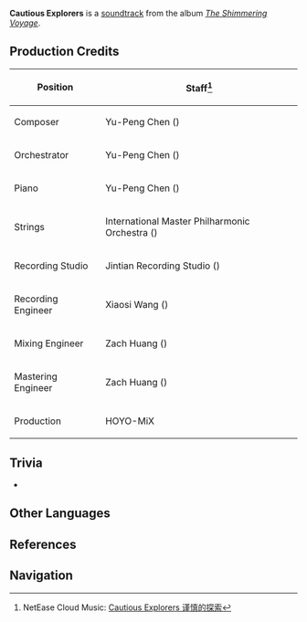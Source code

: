 {{Soundtrack Infobox
|title          =
|image          = The Shimmering Voyage.jpg
|album          = The Shimmering Voyage
|disc           = 1
|number         = 11
|featured       =
|featured2      =
|featured3      =
|featured_disc  =
|featured_disc2 =
|featured_disc3 =
|youtube_id     = cdC8wPt_SPw
|youtube_time   = 1206
|spotify_id     = 6bpyTIbfKznStjhqEDFyQt
|played_in      = Golden Apple Archipelago
|during         = [[Golden Apple Archipelago]] (Day)
|domain         =
|previous       = Old Tales Preserved
|next           = In Stories of Fading Light
}}
'''Cautious Explorers''' is a [[soundtrack]] from the album ''[[The Shimmering Voyage]]''.

==Production Credits==
{| class="wikitable" style="text-align:left; height:0.5em"
! Position
! Staff<ref>NetEase Cloud Music: [https://music.163.com/#/song?id=1861402591 Cautious Explorers 谨慎的探索]</ref>
|-
! Composer
| Yu-Peng Chen ({{zh|陈致逸}})
|-
! Orchestrator
| Yu-Peng Chen ({{zh|陈致逸}})
|-
! Piano
| Yu-Peng Chen ({{zh|陈致逸}})
|-
! Strings
| International Master Philharmonic Orchestra ({{zh|国际首席爱乐乐团}})
|-
! Recording Studio
| Jintian Recording Studio ({{zh|金田录音棚}})
|-
! Recording Engineer
| Xiaosi Wang ({{zh|王小四}})
|-
! Mixing Engineer
| Zach Huang ({{zh|黄巍}})
|-
! Mastering Engineer
| Zach Huang ({{zh|黄巍}})
|-
! Production
| HOYO-MiX
|}

==Trivia==
* {{Transclude|Comforting Quietude|GAATheme3|section=1}}

==Other Languages==
{{Other Languages
|en      = Cautious Explorers
|zhs     = 谨慎的探索
|zhs_rm  = Jǐnshèn de Tànsuǒ
|zht     = 謹慎的探索
|zht_rm  = Jǐnshèn de Tànsuǒ
|zh_tl   = 
|ja      = 慎重に探索しよう
|ja_rm   = Shinchou ni Tansaku Shiyou
|ja_tl   = Let's Search Carefully
|tr      = 
|tr_tl   = 
|it      = 
|it_tl   = 
}}

==References==
{{Reflist}}

==Navigation==
{{Soundtrack Navbox|The Shimmering Voyage}}